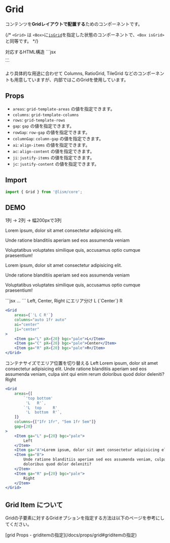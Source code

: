 
# Grid

コンテンツを**Gridレイアウトで配置する**ためのコンポーネントです。

{/* `<Grid>` は `<Box>`に[`isGrid`](/docs/layout-system/is-grid)を指定した状態のコンポーネントで、`<Box isGrid>`と同等です。 */}

<Demo>
	<Demo.Title>対応するHTML構造</Demo.Title>
	<Demo.Code>
	```jsx
	<div class="l--grid">...</div>
	```
	</Demo.Code>
</Demo>

より具体的な用途に合わせて Columns, RatioGrid, TileGrid などのコンポーネントも用意していますが、内部ではこのGridを使用しています。


## Props

- `areas`: `grid-template-areas` の値を指定できます。
- `columns`: `grid-template-columns`
- `rows`: `grid-template-rows`
- `gap`: `gap` の値を指定できます。
- `rowGap`: `row-gap` の値を指定できます。
- `columnGap`: `column-gap` の値を指定できます。
- `ai`: `align-items` の値を指定できます。
- `ac`: `align-content` の値を指定できます。
- `ji`: `justify-items` の値を指定できます。
- `jc`: `justify-content` の値を指定できます。



## Import

```js
import { Grid } from '@lism/core';
```

## DEMO

<Demo className="has--box-guide">
	<Demo.Title>1列 → 2列 → 幅200pxで3列</Demo.Title>
	<Demo.Preview resize p={20}>
		<Grid columns={["1fr", "repeat(2, 1fr)", "repeat(3, 200px)"]} jc="center" gap={20} lismState={["has--itemGuide"]}>
			<p>Lorem ipsum, dolor sit amet consectetur adipisicing elit.</p>
			<p>Unde ratione blanditiis aperiam sed eos assumenda veniam</p>
			<p>Voluptatibus voluptates similique quis, accusamus optio cumque praesentium!</p>
			<p>Lorem ipsum, dolor sit amet consectetur adipisicing elit.</p>
			<p>Unde ratione blanditiis aperiam sed eos assumenda veniam</p>
			<p>Voluptatibus voluptates similique quis, accusamus optio cumque praesentium!</p>
		</Grid>
	</Demo.Preview>
	<Demo.Code>
	```jsx
	<Grid columns={["1fr", "repeat(2, 1fr)", "repeat(3, 200px)"]} jc="center" gap={20}>
		...
	</Grid>
	```
	</Demo.Code>
</Demo>



<Demo className="has--box-guide">
	<Demo.Title>Left, Center, Right にエリア分け</Demo.Title>
	<Demo.Preview resize p={20}>
		<Grid
			areas={`'L C R'`}
			columns="auto 1fr auto"
			ai="center"
			ji="center"
		>
			<Item ga="L" pX={20} bgc="pale">L</Item>
			<Item ga="C" pX={20} bgc="pale">{`Center`}</Item>
			<Item ga="R" pX={20} bgc="pale">R</Item>
		</Grid>
	</Demo.Preview>
</Demo>


```jsx
<Grid
	areas={`'L C R'`}
	columns="auto 1fr auto"
	ai="center"
	ji="center"
>
	<Item ga="L" pX={20} bgc="pale">L</Item>
	<Item ga="C" pX={20} bgc="pale">Center</Item>
	<Item ga="R" pX={20} bgc="pale">R</Item>
</Grid>
```


<Demo className="has--box-guide">
	<Demo.Title>コンテナサイズでエリア位置を切り替える</Demo.Title>
	<Demo.Preview resize p={20}>
		<Grid
			areas={[
				`'top bottom'
				 'L   R'`,
				`'L  top     R'
				 'L  bottom  R'`,
			]}
			columns={["1fr 1fr", "5em 1fr 5em"]}
			gap={20}
		>
			<Item ga="L" p={20} bgc="pale">
				Left
			</Item>
			<Item ga="top">Lorem ipsum, dolor sit amet consectetur adipisicing elit.</Item>
			<Item ga="bottom">
				Unde ratione blanditiis aperiam sed eos assumenda veniam, culpa sint qui enim rerum
				doloribus quod dolor deleniti?
			</Item>
			<Item ga="R" p={20} bgc="pale">
				Right
			</Item>
		</Grid>
	</Demo.Preview>
</Demo>


```jsx
<Grid
	areas={[
		`'top bottom'
		 'L   R'`,
		`'L  top     R'
		 'L  bottom  R'`,
	]}
	columns={["1fr 1fr", "5em 1fr 5em"]}
	gap={20}
>
	<Item ga="L" p={20} bgc="pale">
		Left
	</Item>
	<Item ga="A">Lorem ipsum, dolor sit amet consectetur adipisicing elit.</Item>
	<Item ga="B">
		Unde ratione blanditiis aperiam sed eos assumenda veniam, culpa sint qui enim rerum
		doloribus quod dolor deleniti?
	</Item>
	<Item ga="R" p={20} bgc="pale">
		Right
	</Item>
</Grid>
```


## Grid Item について
Gridの子要素に対するGridオプションを指定する方法は以下のページを参考にしてください。

<Reference>
[grid Props - griditemの指定](/docs/props/grid#griditemの指定)
</Reference>
